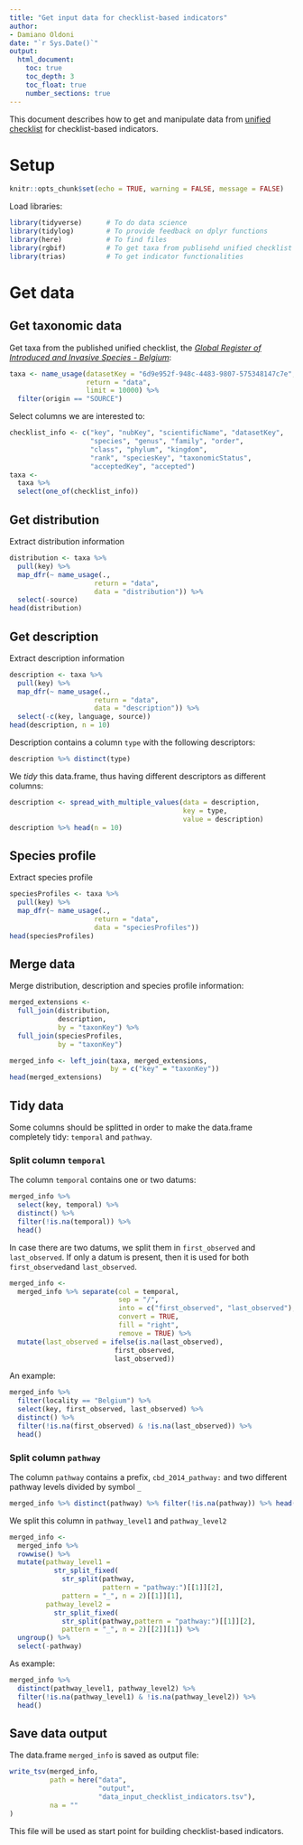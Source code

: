 ```yaml
---
title: "Get input data for checklist-based indicators"
author:
- Damiano Oldoni
date: "`r Sys.Date()`"
output:
  html_document:
    toc: true
    toc_depth: 3
    toc_float: true
    number_sections: true
---
```


This document describes how to get and manipulate data from [unified checklist](https://www.gbif.org/dataset/6d9e952f-948c-4483-9807-575348147c7e) for checklist-based indicators.

# Setup

```r
knitr::opts_chunk$set(echo = TRUE, warning = FALSE, message = FALSE)
```

Load libraries:

```r
library(tidyverse)      # To do data science
library(tidylog)        # To provide feedback on dplyr functions
library(here)           # To find files
library(rgbif)          # To get taxa from publisehd unified checklist
library(trias)          # To get indicator functionalities
```

# Get data

## Get taxonomic data

Get taxa from the published unified checklist, the [*Global Register of Introduced and Invasive Species - Belgium*](https://www.gbif.org/dataset/6d9e952f-948c-4483-9807-575348147c7e):

```r
taxa <- name_usage(datasetKey = "6d9e952f-948c-4483-9807-575348147c7e",
                   return = "data",
                   limit = 10000) %>%
  filter(origin == "SOURCE")
```

Select columns we are interested to:

```r
checklist_info <- c("key", "nubKey", "scientificName", "datasetKey",
                    "species", "genus", "family", "order",	
                    "class", "phylum", "kingdom",	
                    "rank", "speciesKey", "taxonomicStatus", 	
                    "acceptedKey", "accepted")
taxa <-
  taxa %>%
  select(one_of(checklist_info))
```


## Get distribution

Extract distribution information

```r
distribution <- taxa %>%
  pull(key) %>%
  map_dfr(~ name_usage(.,
                     return = "data",
                     data = "distribution")) %>% 
  select(-source)
head(distribution)
```

## Get description

Extract description information

```r
description <- taxa %>%
  pull(key) %>%
  map_dfr(~ name_usage(.,
                     return = "data",
                     data = "description")) %>% 
  select(-c(key, language, source))
head(description, n = 10)
```

Description contains a column `type` with the following descriptors: 

```r
description %>% distinct(type)
```

We *tidy* this data.frame, thus having different descriptors as different columns:

```r
description <- spread_with_multiple_values(data = description,
                                           key = type,
                                           value = description)
description %>% head(n = 10)
```

## Species profile

Extract species profile

```r
speciesProfiles <- taxa %>%
  pull(key) %>%
  map_dfr(~ name_usage(.,
                     return = "data",
                     data = "speciesProfiles"))
head(speciesProfiles)
```

## Merge data

Merge distribution, description and species profile information:

```r
merged_extensions <- 
  full_join(distribution,
            description,
            by = "taxonKey") %>%
  full_join(speciesProfiles,
            by = "taxonKey")

merged_info <- left_join(taxa, merged_extensions,
                         by = c("key" = "taxonKey"))
head(merged_extensions)
```

## Tidy data

Some columns should be splitted in order to make the data.frame completely tidy: `temporal` and `pathway`.

### Split column `temporal`

The column `temporal` contains one or two datums:

```r
merged_info %>% 
  select(key, temporal) %>% 
  distinct() %>% 
  filter(!is.na(temporal)) %>%
  head()
```

In case there are two datums, we split them in `first_observed` and `last_observed`. If only a datum is present, then it is used for both  `first_observed`and `last_observed`.

```r
merged_info <-
  merged_info %>% separate(col = temporal,
                           sep = "/",
                           into = c("first_observed", "last_observed"),
                           convert = TRUE,
                           fill = "right",
                           remove = TRUE) %>%
  mutate(last_observed = ifelse(is.na(last_observed),
                          first_observed,
                          last_observed))
```

An example:

```r
merged_info %>% 
  filter(locality == "Belgium") %>% 
  select(key, first_observed, last_observed) %>%
  distinct() %>%
  filter(!is.na(first_observed) & !is.na(last_observed)) %>%
  head()
```

### Split column `pathway`

The column `pathway` contains a prefix, `cbd_2014_pathway:` and two different pathway levels divided by symbol `_`

```r
merged_info %>% distinct(pathway) %>% filter(!is.na(pathway)) %>% head()
```

We split this column in `pathway_level1` and `pathway_level2`

```r
merged_info <-
  merged_info %>% 
  rowwise() %>%
  mutate(pathway_level1 = 
           str_split_fixed(
             str_split(pathway,
                       pattern = "pathway:")[[1]][2],
             pattern = "_", n = 2)[[1]][1],
         pathway_level2 = 
           str_split_fixed(
             str_split(pathway,pattern = "pathway:")[[1]][2],
             pattern = "_", n = 2)[[2]][1]) %>%
  ungroup() %>%
  select(-pathway) 
```

As example:

```r
merged_info %>% 
  distinct(pathway_level1, pathway_level2) %>%
  filter(!is.na(pathway_level1) & !is.na(pathway_level2)) %>%
  head()
```

## Save data output

The data.frame `merged_info` is saved as output file:

```r
write_tsv(merged_info, 
          path = here("data", 
                      "output", 
                      "data_input_checklist_indicators.tsv"),
          na = ""
)
```

This file will be used as start point for building checklist-based indicators.
